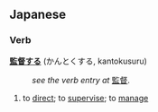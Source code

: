 == Japanese ==
=== Verb ===
'''[[監]][[督]]する''' (かんとくする, kantokusuru)
: ''see the verb entry at'' [[監督]].

# to [[direct]]; to [[supervise]]; to [[manage]]